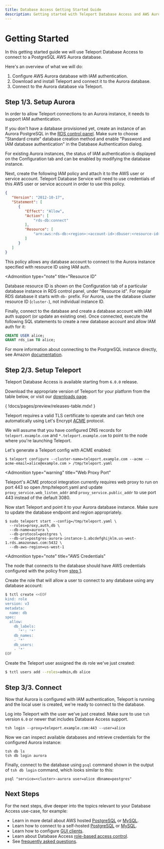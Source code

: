 ```yaml
---
title: Database Access Getting Started Guide
description: Getting started with Teleport Database Access and AWS Aurora PostgreSQL
---
```


# Getting Started

In this getting started guide we will use Teleport Database Access to connect
to a PostgreSQL AWS Aurora database.

Here's an overview of what we will do:

1. Configure AWS Aurora database with IAM authentication.
2. Download and install Teleport and connect it to the Aurora database.
3. Connect to the Aurora database via Teleport.

## Step 1/3. Setup Aurora

In order to allow Teleport connections to an Aurora instance, it needs to support
IAM authentication.

If you don't have a database provisioned yet, create an instance of an Aurora
PostgreSQL in the [RDS control panel](https://console.aws.amazon.com/rds/home).
Make sure to choose "Standard create" database creation method and enable
"Password and IAM database authentication" in the Database Authentication dialog.

For existing Aurora instances, the status of IAM authentication is displayed on
the Configuration tab and can be enabled by modifying the database instance.

Next, create the following IAM policy and attach it to the AWS user or service
account. Teleport Database Service will need to use credentials of this AWS user
or service account in order to use this policy.

```json
{
   "Version": "2012-10-17",
   "Statement": [
      {
         "Effect": "Allow",
         "Action": [
             "rds-db:connect"
         ],
         "Resource": [
             "arn:aws:rds-db:<region>:<account-id>:dbuser:<resource-id>/*"
         ]
      }
   ]
}
```

This policy allows any database account to connect to the Aurora instance specified
with resource ID using IAM auth.

<Admonition
  type="note"
  title="Resource ID"
>
  Database resource ID is shown on the Configuration tab of a particular
  database instance in RDS control panel, under "Resource id". For regular
  RDS database it starts with `db-` prefix. For Aurora, use the database
  cluster resource ID (`cluster-`), not individual instance ID.
</Admonition>

Finally, connect to the database and create a database account with IAM auth
support (or update an existing one). Once connected, execute the following
SQL statements to create a new database account and allow IAM auth for it:

```sql
CREATE USER alice;
GRANT rds_iam TO alice;
```

For more information about connecting to the PostgreSQL instance directly,
see Amazon [documentation](https://docs.aws.amazon.com/AmazonRDS/latest/UserGuide/USER_ConnectToPostgreSQLInstance.html).

## Step 2/3. Setup Teleport

Teleport Database Access is available starting from `6.0.0` release.

Download the appropriate version of Teleport for your platform from the table
below, or visit our [downloads page](https://goteleport.com/teleport/download).

{
  !docs/pages/preview/releases-table.mdx!
}

Teleport requires a valid TLS certificate to operate and can fetch one automatically
using Let's Encrypt [ACME](https://letsencrypt.org/how-it-works/) protocol.

We will assume that you have configured DNS records for `teleport.example.com` and
`*.teleport.example.com` to point to the node where you're launching Teleport.

Let's generate a Teleport config with ACME enabled:

```shell
$ teleport configure --cluster-name=teleport.example.com --acme --acme-email=alice@example.com > /tmp/teleport.yaml
```

<Admonition
  type="warning"
  title="Web Proxy Port"
>
  Teleport's ACME protocol integration currently requires web proxy to run on
  port 443 so open /tmp/teleport.yaml and update `proxy_service.web_listen_addr`
  and `proxy_service.public_addr` to use port 443 instead of the default 3080.
</Admonition>

Now start Teleport and point it to your Aurora database instance. Make sure to
update the database endpoint and region appropriately.

```shell
$ sudo teleport start --config=/tmp/teleport.yaml \
  --roles=proxy,auth,db \
  --db-name=aurora \
  --db-protocol=postgres \
  --db-uri=postgres-aurora-instance-1.abcdefghijklm.us-west-1.rds.amazonaws.com:5432 \
  --db-aws-region=us-west-1
```

<Admonition
  type="note"
  title="AWS Credentials"
>
  The node that connects to the database should have AWS credentials configured
  with the policy from [step 1](#step-13-setup-aurora).
</Admonition>

Create the role that will allow a user to connect to any database using any
database account:

```sh
$ tctl create <<EOF
kind: role
version: v3
metadata:
  name: db
spec:
  allow:
    db_labels:
      '*': '*'
    db_names:
    - '*'
    db_users:
    - '*'
EOF
```

Create the Teleport user assigned the `db` role we've just created:

```sh
$ tctl users add --roles=admin,db alice
```

## Step 3/3. Connect

Now that Aurora is configured with IAM authentication, Teleport is running and
the local user is created, we're ready to connect to the database.

Log into Teleport with the user we've just created. Make sure to use `tsh`
version `6.0` or newer that includes Database Access support.

```shell
tsh login --proxy=teleport.example.com:443 --user=alice
```

Now we can inspect available databases and retrieve credentials for the
configured Aurora instance:

```shell
tsh db ls
tsh db login aurora
```

Finally, connect to the database using `psql` command shown in the output of
`tsh db login` command, which looks similar to this:

```shell
psql "service=<cluster>-aurora user=alice dbname=postgres"
```

## Next Steps

For the next steps, dive deeper into the topics relevant to your Database
Access use-case, for example:

- Learn in more detail about AWS hosted [PostgreSQL](./guides/postgres-aws.mdx) or [MySQL](./guides/mysql-aws.mdx).
- Learn how to connect to a self-hosted [PostgreSQL](./guides/postgres-self-hosted.mdx) or [MySQL](./guides/mysql-self-hosted.mdx).
- Learn how to configure [GUI clients](./guides/gui-clients.mdx).
- Learn about Database Access [role-based access control](./rbac.mdx).
- See [frequently asked questions](./faq.mdx).
